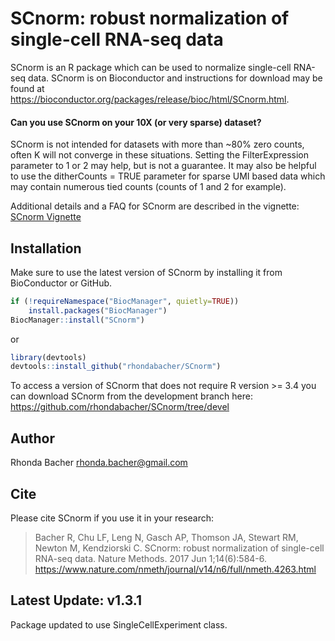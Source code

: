 # SCnorm: robust normalization of single-cell RNA-seq data

SCnorm is an R package which can be used to normalize single-cell RNA-seq data. SCnorm is on Bioconductor and instructions for download may be found at [https://bioconductor.org/packages/release/bioc/html/SCnorm.html](https://bioconductor.org/packages/release/bioc/html/SCnorm.html).

#### Can you use SCnorm on your 10X (or very sparse) dataset?

SCnorm is not intended for datasets with more than ~80% zero counts, often K will not converge in these situations. 
Setting the FilterExpression parameter to 1 or 2 may help, but is not a guarantee. 
It may also be helpful to use the ditherCounts = TRUE parameter for sparse UMI based data which may contain numerous tied counts (counts of 1 and 2 for example).

Additional details and a FAQ for SCnorm are described in the vignette: [SCnorm Vignette](https://bioconductor.org/packages/release/bioc/vignettes/SCnorm/inst/doc/SCnorm.pdf)

## Installation

Make sure to use the latest version of SCnorm by installing it from BioConductor or GitHub. 

```R
if (!requireNamespace("BiocManager", quietly=TRUE))
    install.packages("BiocManager")
BiocManager::install("SCnorm")
```
or

```R
library(devtools)
devtools::install_github("rhondabacher/SCnorm")
```
To access a version of SCnorm that does not require R version >= 3.4 you can 
download SCnorm from the development branch here: 
[https://github.com/rhondabacher/SCnorm/tree/devel](https://github.com/rhondabacher/SCnorm/tree/devel)


## Author

Rhonda Bacher <rhonda.bacher@gmail.com>

## Cite
Please cite SCnorm if you use it in your research:

> Bacher R, Chu LF, Leng N, Gasch AP, Thomson JA, Stewart RM, Newton M, 
Kendziorski C. SCnorm: robust normalization of single-cell
RNA-seq data. Nature Methods. 2017 Jun 1;14(6):584-6.
[https://www.nature.com/nmeth/journal/v14/n6/full/nmeth.4263.html](https://www.nature.com/nmeth/journal/v14/n6/full/nmeth.4263.html)


## Latest Update: v1.3.1

Package updated to use SingleCellExperiment class.


